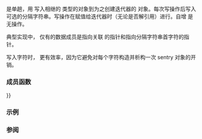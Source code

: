 {{cpp/title|ostream_iterator}}
{{cpp/iterator/ostream_iterator/navbar}}
{{dcl begin}}
{{dcl header|iterator}}
{{dcl rev begin}}
{{dcl|until=c++17|1=
template&lt; class T,
          class CharT = char,
          class Traits = std::char_traits&lt;CharT&gt; &gt;
class ostream_iterator
    : public std::iterator&lt;std::output_iterator_tag, void, void, void, void&gt;
}}
{{dcl|since=c++17|1=
template&lt; class T,
          class CharT = char,
          class Traits = std::char_traits&lt;CharT&gt; &gt;
class ostream_iterator;
}}
{{dcl end}}

{{tt|std::ostream_iterator}} 是单趟{{named req|OutputIterator|输出迭代器}}，用 {{tt|operator&lt;&lt;}} 写入相继的 {{tt|T}} 类型的对象到为之创建迭代器的 {{lc|std::basic_ostream}} 对象。每次写操作后写入可选的分隔字符串。写操作在赋值给迭代器时（无论是否解引用）进行。自增 {{tt|std::ostream_iterator}} 是无操作。

典型实现中，{{tt|std::ostream_iterator}} 仅有的数据成员是指向关联 {{tt|std::basic_ostream}} 的指针和指向分隔字符串首字符的指针。

写入字符时，{{lc|std::ostreambuf_iterator}} 更有效率，因为它避免对每个字符构造并析构一次 sentry 对象的开销。

{{cpp/iterator/iterator/inherit|std::output_iterator_tag|void|void|void|void|ext=
{{dsc|{{tt|char_type}}|{{tt|CharT}}}}
{{dsc|{{tt|traits_type}}|{{tt|Traits}}}}
{{dsc|{{tt|ostream_type}}|{{c/core|std::basic_ostream&lt;CharT, Traits&gt;}}}}
}}

===成员函数===
{{dsc begin}}
{{dsc inc|cpp/iterator/ostream_iterator/dsc constructor}}
{{dsc inc|cpp/iterator/ostream_iterator/dsc destructor}}
{{dsc inc|cpp/iterator/ostream_iterator/dsc operator{{=}}}}
{{dsc inc|cpp/iterator/ostream_iterator/dsc operator*}}
{{dsc inc|cpp/iterator/ostream_iterator/dsc operator_arith}}
{{dsc end}}

===示例===
{{example
|code=
#include &lt;iostream&gt;
#include &lt;iterator&gt;
#include &lt;numeric&gt;
#include &lt;sstream&gt;

int main()
{
    std::istringstream str("0.11 0.22 0.33 0.44");

    std::partial_sum(std::istream_iterator&lt;double&gt;(str),
                     std::istream_iterator&lt;double&gt;(),
                     std::ostream_iterator&lt;double&gt;(std::cout, ", "));
    std::cout &lt;&lt; '\n';
}
|output=
0.11, 0.33, 0.66, 1.1,
}}

===参阅===
{{dsc begin}}
{{dsc inc|cpp/iterator/dsc ostreambuf_iterator}}
{{dsc inc|cpp/iterator/dsc istream_iterator}}
{{dsc tclass|cpp/experimental/ostream_joiner|title=std::experimental::ostream_joiner|写入相继元素到输出流的输出迭代器，以分割器分隔相邻元素|notes={{mark since libfund_ts_2 }}}}
{{dsc end}}

{{langlinks|de|en|es|fr|it|ja|pt|ru}}